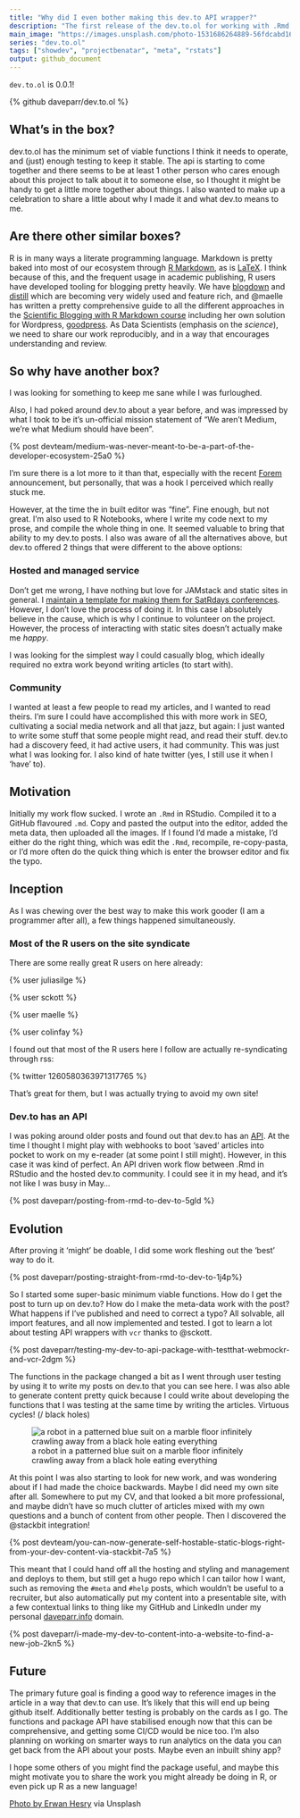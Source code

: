 ```yaml
---
title: "Why did I even bother making this dev.to API wrapper?"
description: "The first release of the dev.to.ol for working with .Rmd on dev.to"
main_image: "https://images.unsplash.com/photo-1531686264889-56fdcabd163f?ixlib=rb-1.2.1&ixid=eyJhcHBfaWQiOjEyMDd9&auto=format&fit=crop&w=1350&q=80"
series: "dev.to.ol"
tags: ["showdev", "projectbenatar", "meta", "rstats"]
output: github_document
---
```


`dev.to.ol` is 0.0.1!

{% github daveparr/dev.to.ol %}

## What's in the box?

dev.to.ol has the minimum set of viable functions I think it needs to operate, and (just) enough testing to keep it stable. The api is starting to come together and there seems to be at least 1 other person who cares enough about this project to talk about it to someone else, so I thought it might be handy to get a little more together about things. I also wanted to make up a celebration to share a little about why I made it and what dev.to means to me.

## Are there other similar boxes?

R is in many ways a literate programming language. Markdown is pretty baked into most of our ecosystem through [R Markdown](https://rmarkdown.rstudio.com/), as is [LaTeX](https://en.wikipedia.org/wiki/LaTeX_). I think because of this, and the frequent usage in academic publishing, R users have developed tooling for blogging pretty heavily. We have [blogdown](https://bookdown.org/yihui/blogdown/) and [distill](https://rstudio.github.io/distill/) which are becoming very widely used and feature rich, and @maelle has written a pretty comprehensive guide to all the different approaches in the [Scientific Blogging with R Markdown course](https://scientific-rmd-blogging.netlify.app/) including her own solution for Wordpress, [goodpress](https://github.com/maelle/goodpress). As Data Scientists (emphasis on the _science_), we need to share our work reproducibly, and in a way that encourages understanding and review.

## So why have another box?

I was looking for something to keep me sane while I was furloughed.

Also, I had poked around dev.to about a year before, and was impressed by what I took to be it's un-official mission statement of "We aren't Medium, we're what Medium should have been". 

{% post devteam/medium-was-never-meant-to-be-a-part-of-the-developer-ecosystem-25a0 %}

I'm sure there is a lot more to it than that, especially with the recent [Forem](https://dev.to/devteam/for-empowering-community-2k6h) announcement, but personally, that was a hook I perceived which really stuck me.

However, at the time the in built editor was "fine". Fine enough, but not great. I'm also used to R Notebooks, where I write my code next to my prose, and compile the whole thing in one. It seemed valuable to bring that ability to my dev.to posts. I also was aware of all the alternatives above, but dev.to offered 2 things that were different to the above options:

### Hosted and managed service

Don't get me wrong, I have nothing but love for JAMstack and static sites in general. I [maintain a template for making them for SatRdays conferences](https://github.com/satRdays/satRday_site_template). However, I don't love the process of doing it. In this case I absolutely believe in the cause, which is why I continue to volunteer on the project. However, the process of interacting with static sites doesn't actually make me _happy_. 

I was looking for the simplest way I could casually blog, which ideally required no extra work beyond writing articles (to start with).

### Community

I wanted at least a few people to read my articles, and I wanted to read theirs. I'm sure I could have accomplished this with more work in SEO, cultivating a social media network and all that jazz, but again: I just wanted to write some stuff that some people might read, and read their stuff. dev.to had a discovery feed, it had active users, it had community. This was just what I was looking for. I also kind of hate twitter (yes, I still use it when I 'have' to).

## Motivation

Initially my work flow sucked. I wrote an `.Rmd` in RStudio. Compiled it to a GitHub flavoured `.md`. Copy and pasted the output into the editor, added the meta data, then uploaded all the images. If I found I'd made a mistake, I'd either do the right thing, which was edit the `.Rmd`, recompile, re-copy-pasta, or I'd more often do the quick thing which is enter the browser editor and fix the typo.

## Inception

As I was chewing over the best way to make this work gooder (I am a programmer after all), a few things happened simultaneously.

### Most of the R users on the site syndicate

There are some really great R users on here already:

{% user juliasilge %}

{% user sckott %}

{% user maelle %}

{% user colinfay %}

I found out that most of the R users here I follow are actually re-syndicating through rss:

{% twitter 1260580363971317765 %}

That's great for them, but I was actually trying to avoid my own site!

### Dev.to has an API

I was poking around older posts and found out that dev.to has an [API](https://docs.dev.to/api). At the time I thought I might play with webhooks to boot 'saved' articles into pocket to work on my e-reader (at some point I still might). However, in this case it was kind of perfect. An API driven work flow between .Rmd in RStudio and the hosted dev.to community. I could see it in my head, and it's not like I was busy in May...

{% post daveparr/posting-from-rmd-to-dev-to-5gld %}

## Evolution

After proving it 'might' be doable, I did some work fleshing out the 'best' way to do it.

{% post daveparr/posting-straight-from-rmd-to-dev-to-1j4p%}

So I started some super-basic minimum viable functions. How do I get the post to turn up on dev.to? How do I make the meta-data work with the post? What happens if I've published and need to correct a typo? All solvable, all import features, and all now implemented and tested. I got to learn a lot about testing API wrappers with `vcr` thanks to @sckott. 

{% post daveparr/testing-my-dev-to-api-package-with-testthat-webmockr-and-vcr-2dgm %}

The functions in the package changed a bit as I went through user testing by using it to write my posts on dev.to that you can see here. I was also able to generate content pretty quick because I could write about developing the functions that I was testing at the same time by writing the articles. Virtuous cycles! (/ black holes)

![a robot in a patterned blue suit on a marble floor infinitely crawling away from a black hole eating everything](https://media2.giphy.com/media/lKKXOCVviOAXS/giphy.gif?cid=ecf05e471b5c83569df22ec5aad248c62cb864b40d6efed4&rid=giphy.gif)

At this point I was also starting to look for new work, and was wondering about if I had made the choice backwards. Maybe I did need my own site after all. Somewhere to put my CV, and that looked a bit more professional, and maybe didn't have so much clutter of articles mixed with my own questions and a bunch of content from other people. Then I discovered the @stackbit integration! 

{% post devteam/you-can-now-generate-self-hostable-static-blogs-right-from-your-dev-content-via-stackbit-7a5 %}

This meant that I could hand off all the hosting and styling and management and deploys to them, but still get a hugo repo which I can tailor how I want, such as removing the `#meta` and `#help` posts, which wouldn't be useful to a recruiter, but also automatically put my content into a presentable site, with a few contextual links to thing like my GitHub and LinkedIn under my personal [daveparr.info](daveparr.info) domain.

{% post daveparr/i-made-my-dev-to-content-into-a-website-to-find-a-new-job-2kn5 %}

## Future

The primary future goal is finding a good way to reference images in the article in a way that dev.to can use. It's likely that this will end up being github itself. Additionally better testing is probably on the cards as I go. The functions and package API have stabilised enough now that this can be comprehensive, and getting some CI/CD would be nice too. I'm also planning on working on smarter ways to run analytics on the data you can get back from the API about your posts. Maybe even an inbuilt shiny app?

I hope some others of you might find the package useful, and maybe this might motivate you to share the work you might already be doing in R, or even pick up R as a new language!

[Photo by Erwan Hesry](https://unsplash.com/photos/WPTHZkA-M4I) via Unsplash